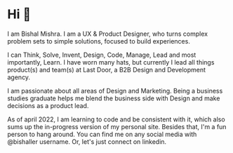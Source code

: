 # Hi 👋

I am Bishal Mishra. I am a UX &amp; Product Designer, who
turns complex problem sets to simple solutions, focused to
build experiences.

I can Think, Solve, Invent, Design, Code, Manage, Lead and
most importantly, Learn. I have worn many hats, but currently
I lead all things product(s) and team(s) at Last Door, a B2B
Design and Development agency.

I am passionate about all areas of Design and Marketing. Being
a business studies graduate helps me blend the business side
with Design and make decisions as a product lead.

As of april 2022, I am learning to code and be consistent with 
it, which also sums up the in-progress version of my personal
site. Besides that, I'm a fun person to hang around. You can
find me on any social media with @bishaller username. Or,
let's just connect on linkedin.
